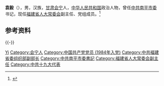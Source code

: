 '''袁毅'''（{{bd|1964年|3月|}}），男，汉族，[[甘肃|甘肃]][[会宁|会宁]]人，[[中华人民共和国|中华人民共和国]]政治人物，曾任[[中共南平市委|中共南平市委]]书记，现任[[福建省人大常委会|福建省人大常委会]]副主任、党组成员。<ref>{{Cite web|title=尹力当选福建省人大常委会主任 袁毅、严可仕当选副主任(图 简历)|url=http://district.ce.cn/newarea/sddy/202101/27/t20210127_36264345_1.shtml|accessdate=2021-01-27|work=中国经济网|archive-date=2021-01-31|archive-url=https://web.archive.org/web/20210131165508/http://district.ce.cn/newarea/sddy/202101/27/t20210127_36264345_1.shtml|dead-url=no}}</ref>

== 参考资料 ==
{{reflist}}

{{-}}
{{start box}}
{{s-ppo|cpc}}
{{s-before|[[庄稼汉_(1963年)|庄稼汉]]}}
{{s-title|[[中国共产党南平市委员会|中国共产党南平市委员会]]书记|2016年9月－2021年2月}}
{{s-after|[[林文斌|林文斌]]}}
{{end box}}
{{福建省领导人}}

{{Authority control}}
{{DEFAULTSORT:Yuan袁}}
[[Category:袁姓|Yi]]
[[Category:会宁人|Category:会宁人]]
[[Category:中国共产党党员_(1984年入党)|Category:中国共产党党员 (1984年入党)]]
[[Category:中共福建省委组织部副部长|Category:中共福建省委组织部副部长]]
[[Category:中共南平市委書記|Category:中共南平市委書記]]
[[Category:福建省人大常委会副主任|Category:福建省人大常委会副主任]]
[[Category:中共十九大代表|Category:中共十九大代表]]

{{中国人物小作品}}